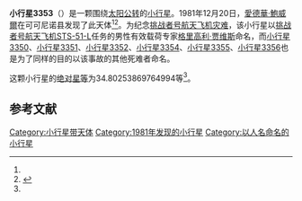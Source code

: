 {{Infobox planet
| bgcolour = #FFFFC0
| name = 3353 Jarvis
| symbol = 
| image = 
| caption = 
| discovery = yes
| discovery_ref = 
| discoverer = [[愛德華·鮑威爾|愛德華·鮑威爾]]
| discovery_site = [[可可尼诺县|可可尼诺县]] 
| discovered = 1981年12月20日
| designations = yes
| mp_name = 
| named_after = 
| alt_names = 
| mp_category = [[主带内小行星|主带内小行星]]
| orbit_ref = <ref name="a">[http://ssd.jpl.nasa.gov/sbdb.cgi?sstr=3353 3353 Jarvis] {{Wayback|url=http://ssd.jpl.nasa.gov/sbdb.cgi?sstr=3353 |date=20200918041524 }}，小行星數據庫瀏覽器（JPL Small-Body Database Browser）－[[美国国家航空航天局|美国国家航空航天局]]喷气推进实验室</ref>
| epoch = 2456400.5 (2013年4月18日更新)
| aphelion = {{convert|2.020914286057316|AU|km|3|abbr=on|lk=out}}
| perihelion = {{convert|1.704618778886832|AU|km|3|abbr=on}}
| semimajor = {{convert|1.862766532472074|AU|km|3|abbr=on}}
| eccentricity = 0.084899396
| period = 928.6157956 [[日|日]]<br />2.54[[儒略年|儒略年]]
| avg_speed = 
| inclination = 21.80951221088041
| asc_node = 245.6289152666544
| mean_anomaly = 
| arg_peri = 34.80253869764994
| satellites = 
| physical_characteristics = yes
| dimensions = 
| mass = 
| density = 
| surface_grav = 
| escape_velocity = 
| sidereal_day = 
| axial_tilt = 
| pole_ecliptic_lat = 
| pole_ecliptic_lon = 
| albedo = 
| temperatures= 
| temp_name1 = 
| mean_temp_1 = 
| max_temp_1 = 
| temp_name2 = 
| max_temp_2 = 
| spectral_type = 
| abs_magnitude = 34.80253869764994
}}

'''小行星3353'''（{{lang-en|3353 Jarvis}}）是一颗围绕[[太阳|太阳]][[公转|公转]]的[[小行星|小行星]]。1981年12月20日，[[愛德華·鮑威爾|愛德華·鮑威爾]]在可可尼诺县发现了此天体<ref name="a" /><ref>{{cite news|title=小行星列表|url=http://cfa-www.harvard.edu/iau/lists/NumberedMPs.txt|accessdate=2013-07-08|newspaper=哈佛大学|archive-date=2008-05-17|archive-url=https://web.archive.org/web/20080517010638/http://cfa-www.harvard.edu/iau/lists/NumberedMPs.txt|dead-url=no}}</ref>。为纪念[[挑战者号航天飞机灾难|挑战者号航天飞机灾难]]，该小行星以[[挑战者号航天飞机|挑战者号航天飞机]][[STS-51-L|STS-51-L]]任务的男性有效载荷专家[[格里高利·贾维斯|格里高利·贾维斯]]命名，而[[小行星3350|小行星3350]]、[[小行星3351|小行星3351]]、[[小行星3352|小行星3352]]、[[小行星3354|小行星3354]]、[[小行星3355|小行星3355]]、[[小行星3356|小行星3356]]也是为了同样的目的以该事故的其他死难者命名。

这颗小行星的[[绝对星等|绝对星等]]为34.80253869764994等<ref name="a" />。

==参考文献==
{{reflist}}
{{Minor Planet Number|[[小行星3352|小行星3352]]|[[小行星3354|小行星3354]]}}

{{小天体}}

[[Category:小行星带天体|Category:小行星带天体]]
[[Category:1981年发现的小行星|Category:1981年发现的小行星]]
[[Category:以人名命名的小行星|Category:以人名命名的小行星]]

{{asteroid-stub}}